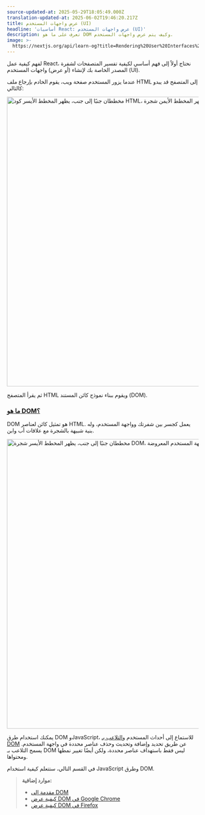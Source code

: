```yaml
---
source-updated-at: 2025-05-29T18:05:49.000Z
translation-updated-at: 2025-06-02T19:46:20.217Z
title: عرض واجهات المستخدم (UI)
headline: 'أساسيات React: عرض واجهات المستخدم (UI)'
description: تعرف على ما هو DOM وكيف يتم عرض واجهات المستخدم.
image: >-
  https://nextjs.org/api/learn-og?title=Rendering%20User%20Interfaces%20(UI)&amp;chapter=2
---
```


لفهم كيفية عمل React، نحتاج أولاً إلى فهم أساسي لكيفية تفسير المتصفحات لشفرة المصدر الخاصة بك لإنشاء (أو عرض) واجهات المستخدم (UI).

عندما يزور المستخدم صفحة ويب، يقوم الخادم بإرجاع ملف HTML إلى المتصفح قد يبدو كالتالي:

<Image
  alt="مخططان جنبًا إلى جنب، يظهر المخطط الأيسر كود HTML، بينما يظهر المخطط الأيمن شجرة DOM."
  srcLight="https://h8DxKfmAPhn8O0p3.public.blob.vercel-storage.com/learn/light/learn-html-and-dom.png"
  srcDark="https://h8DxKfmAPhn8O0p3.public.blob.vercel-storage.com/learn/dark/learn-html-and-dom.png"
  width="1600"
  height="759"
/>

ثم يقرأ المتصفح HTML ويقوم ببناء نموذج كائن المستند (DOM).

### [ما هو DOM؟](#what-is-the-dom)

DOM هو تمثيل كائن لعناصر HTML. يعمل كجسر بين شفرتك وواجهة المستخدم، وله بنية شبيهة بالشجرة مع علاقات أب وابن.

<Image
  alt="مخططان جنبًا إلى جنب، يظهر المخطط الأيسر شجرة DOM، بينما يظهر المخطط الأيمن واجهة المستخدم المعروضة."
  srcLight="https://h8DxKfmAPhn8O0p3.public.blob.vercel-storage.com/learn/light/learn-dom-and-ui.png"
  srcDark="https://h8DxKfmAPhn8O0p3.public.blob.vercel-storage.com/learn/dark/learn-dom-and-ui.png"
  width="1600"
  height="759"
/>

يمكنك استخدام طرق DOM وJavaScript، للاستماع إلى أحداث المستخدم و[التلاعب بـ DOM](https://developer.mozilla.org/docs/Learn/JavaScript/Client-side_web_APIs/Manipulating_documents) عن طريق تحديد وإضافة وتحديث وحذف عناصر محددة في واجهة المستخدم. يسمح التلاعب بـ DOM ليس فقط باستهداف عناصر محددة، ولكن أيضًا تغيير نمطها ومحتواها.

في القسم التالي، ستتعلم كيفية استخدام JavaScript وطرق DOM.

> **موارد إضافية:**
> 
> *   [مقدمة إلى DOM](https://developer.mozilla.org/docs/Web/API/Document_Object_Model/Introduction)
> *   [كيفية عرض DOM في Google Chrome](https://developer.chrome.com/docs/devtools/dom/)
> *   [كيفية عرض DOM في Firefox](https://firefox-source-docs.mozilla.org/devtools-user/debugger/how_to/highlight_and_inspect_dom_nodes/index.html)